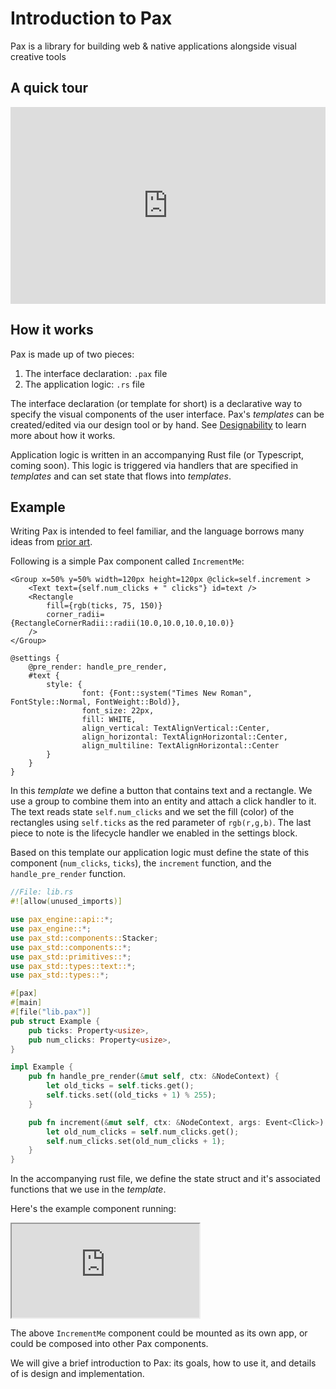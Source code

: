 # Introduction to Pax

Pax is a library for building web & native applications alongside visual creative tools

## A quick tour
<div style={{ padding: '20px 0' }}>
  <iframe
    width="100%"
    height="315"
    src="https://www.youtube.com/embed/crI_raloHgo"
    title="Pax Introduction Video"
    frameBorder="0"
    allow="accelerometer; autoplay; clipboard-write; encrypted-media; gyroscope; picture-in-picture"
    allowFullScreen
    style={{
      maxWidth: '560px',  // You can adjust this value
      display: 'block',
      margin: '0 auto'
    }}
  ></iframe>
</div>

## How it works 

Pax is made up of two pieces:

1) The interface declaration: `.pax` file
2) The application logic: `.rs` file


The interface declaration (or template for short) is a declarative way to specify the visual components of the user interface. Pax's _templates_ can be created/edited via our design tool or by hand. See [Designability](./Installation/app-types.mdx) to learn more about how it works. 

Application logic is written in an accompanying Rust file (or Typescript, coming soon). This logic is triggered via handlers that are specified in _templates_ and can set state that flows into _templates_. 

## Example

Writing Pax is intended to feel familiar, and the language borrows many ideas from [prior art](./intro-priorities-and-prior-art#prior-art--inspiration).

Following is a simple Pax component called `IncrementMe`:


```pax filename="increment-me.pax" copy
<Group x=50% y=50% width=120px height=120px @click=self.increment >
    <Text text={self.num_clicks + " clicks"} id=text />
    <Rectangle
        fill={rgb(ticks, 75, 150)}
        corner_radii={RectangleCornerRadii::radii(10.0,10.0,10.0,10.0)}
    />
</Group>

@settings {
    @pre_render: handle_pre_render,
    #text {
        style: {
                font: {Font::system("Times New Roman", FontStyle::Normal, FontWeight::Bold)},
                font_size: 22px,
                fill: WHITE,
                align_vertical: TextAlignVertical::Center,
                align_horizontal: TextAlignHorizontal::Center,
                align_multiline: TextAlignHorizontal::Center
        }
    }
}
```

In this _template_ we define a button that contains text and a rectangle. We use a group to combine them into an entity and attach a click handler to it. The text reads state `self.num_clicks` and we set the fill (color) of the rectangles using `self.ticks` as the red parameter of `rgb(r,g,b)`. The last piece to note is the lifecycle handler we enabled in the settings block. 

Based on this template our application logic must define the state of this component (`num_clicks`, `ticks`), the `increment` function, and the `handle_pre_render` function. 

```rust filename="lib.rs"  copy
//File: lib.rs
#![allow(unused_imports)]

use pax_engine::api::*;
use pax_engine::*;
use pax_std::components::Stacker;
use pax_std::components::*;
use pax_std::primitives::*;
use pax_std::types::text::*;
use pax_std::types::*;

#[pax]
#[main]
#[file("lib.pax")]
pub struct Example {
    pub ticks: Property<usize>,
    pub num_clicks: Property<usize>,
}

impl Example {
    pub fn handle_pre_render(&mut self, ctx: &NodeContext) {
        let old_ticks = self.ticks.get();
        self.ticks.set((old_ticks + 1) % 255);
    }

    pub fn increment(&mut self, ctx: &NodeContext, args: Event<Click>) {
        let old_num_clicks = self.num_clicks.get();
        self.num_clicks.set(old_num_clicks + 1);
    }
}
```

In the accompanying rust file, we define the state struct and it's associated functions that we use in the _template_. 

Here's the example component running:

<iframe 
  style={{width: 'calc(100%)', height: '200px', border: 'none'}} 
  src="https://static.pax.dev/increment/">
</iframe>

The above `IncrementMe` component could be mounted as its own app, or could be composed into other Pax components.

We will give a brief introduction to Pax: its goals, how to use it, and details of is design and implementation.


